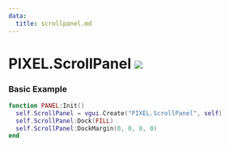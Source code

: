 ```yaml
---
data:
  title: scrollpanel.md
---
```


# PIXEL.ScrollPanel ![](https://raw.githubusercontent.com/Pulsar-Dev/documentation/main/public/client.png)

### Basic Example

  ```lua #
  function PANEL:Init()
    self.ScrollPanel = vgui.Create("PIXEL.ScrollPanel", self)
    self.ScrollPanel:Dock(FILL)
    self.ScrollPanel:DockMargin(0, 0, 0, 0)
  end
  ```